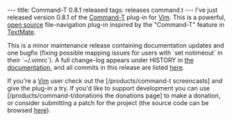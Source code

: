 ---
title: Command-T 0.8.1 released
tags: releases command.t
---
I've just released version 0.8.1 of the [[Command-T]] plug-in for [[Vim]]. This is a powerful, [[open source]] file-navigation plug-in inspired by the "Command-T" feature in [[TextMate]].

This is a minor maintenance release containing documentation updates and one bugfix (fixing possible mapping issues for users with `set notimeout` in their `~/.vimrc`). A full change-log appears under HISTORY in [http://git.wincent.com/command-t.git/blob/HEAD:/README.txt the documentation], and all commits in this release are listed [http://git.wincent.com/command-t.git/shortlog/refs/tags/0.8.1 here].

If you're a [[Vim]] user check out the [/products/command-t screencasts] and give the plug-in a try. If you'd like to support development you can use [/products/command-t/donations the donations page] to make a donation, or consider submitting a patch for the project (the source code can be browsed [http://git.wincent.com/command-t.git here]).

